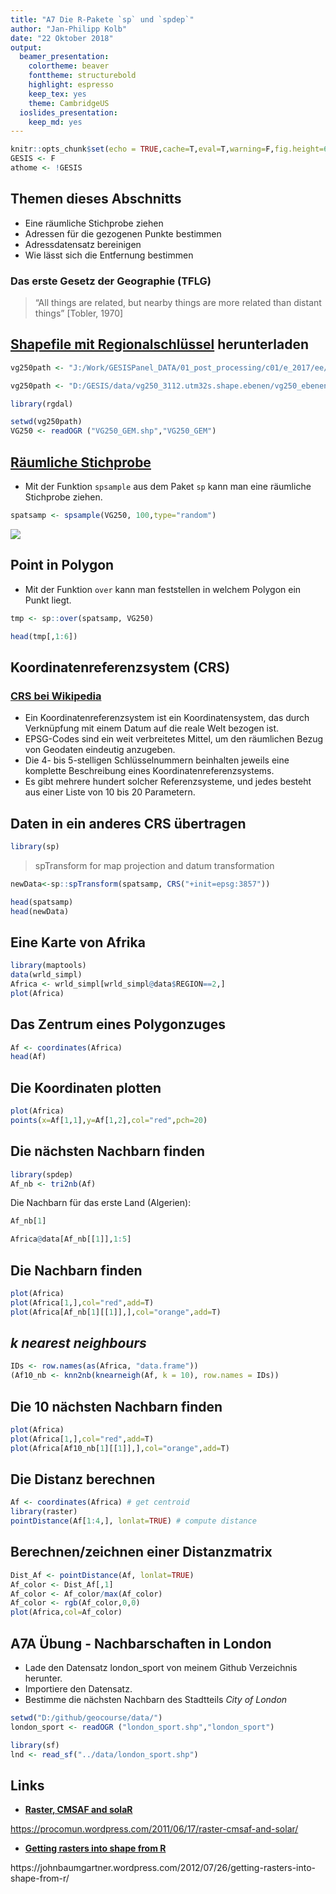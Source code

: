 ```yaml
---
title: "A7 Die R-Pakete `sp` und `spdep`"
author: "Jan-Philipp Kolb"
date: "22 Oktober 2018"
output: 
  beamer_presentation: 
    colortheme: beaver
    fonttheme: structurebold
    highlight: espresso
    keep_tex: yes
    theme: CambridgeUS
  ioslides_presentation: 
    keep_md: yes
---
```



```r
knitr::opts_chunk$set(echo = TRUE,cache=T,eval=T,warning=F,fig.height=6)
GESIS <- F
athome <- !GESIS
```


## Themen dieses Abschnitts

- Eine räumliche Stichprobe ziehen
- Adressen für die gezogenen Punkte bestimmen
- Adressdatensatz bereinigen
- Wie lässt sich die Entfernung bestimmen

### Das erste Gesetz der Geographie (TFLG)


> "All things are related, but nearby things are more related than distant things"
[Tobler, 1970]


## [Shapefile mit Regionalschlüssel](http://www.geodatenzentrum.de/geodaten/gdz_rahmen.gdz_div?gdz_spr=deu&gdz_akt_zeile=5&gdz_anz_zeile=1&gdz_unt_zeile=13&gdz_user_id=0) herunterladen

```r
vg250path <- "J:/Work/GESISPanel_DATA/01_post_processing/c01/e_2017/ee/01_wave/data/com/geodata/vg250/"
```

```r
vg250path <- "D:/GESIS/data/vg250_3112.utm32s.shape.ebenen/vg250_ebenen"
```


```r
library(rgdal)
```


```r
setwd(vg250path)
VG250 <- readOGR ("VG250_GEM.shp","VG250_GEM")
```


## [Räumliche Stichprobe](https://www.rdocumentation.org/packages/sp/versions/1.3-1/topics/spsample)

- Mit der Funktion `spsample` aus dem Paket `sp` kann man eine räumliche Stichprobe ziehen.

```r
spatsamp <- spsample(VG250, 100,type="random")
```

![](figure/spsample_type.PNG)

## Point in Polygon

- Mit der Funktion `over` kann man feststellen in welchem Polygon ein Punkt liegt.

```r
tmp <- sp::over(spatsamp, VG250)
```

```r
head(tmp[,1:6])
```

## Koordinatenreferenzsystem (CRS)

### [**CRS bei Wikipedia**]()

- Ein Koordinatenreferenzsystem ist ein Koordinatensystem, das durch Verknüpfung mit einem Datum auf die reale Welt bezogen ist.
- EPSG-Codes sind ein weit verbreitetes Mittel, um den räumlichen Bezug von Geodaten eindeutig anzugeben.
- Die 4- bis 5-stelligen Schlüsselnummern beinhalten jeweils eine komplette Beschreibung eines Koordinatenreferenzsystems.
-  Es gibt mehrere hundert solcher Referenzsysteme, und jedes besteht aus einer Liste von 10 bis 20 Parametern. 


<!--
![](figure/crs_expl.PNG)
-->

## Daten in ein anderes CRS übertragen

```r
library(sp)
```

> spTransform for map projection and datum transformation

<!--
# EPSG: 3857
-->

```r
newData<-sp::spTransform(spatsamp, CRS("+init=epsg:3857"))
```

```r
head(spatsamp)
head(newData)
```


<!--
# res <- spTransform(spatsamp, CRS("+proj=utm +zone=51 ellps=WGS84"))
-->

## Eine Karte von Afrika

```r
library(maptools)
data(wrld_simpl)
Africa <- wrld_simpl[wrld_simpl@data$REGION==2,]
plot(Africa)
```


## Das Zentrum eines Polygonzuges

```r
Af <- coordinates(Africa)
head(Af)
```


## Die Koordinaten plotten

```r
plot(Africa)
points(x=Af[1,1],y=Af[1,2],col="red",pch=20)
```




## Die nächsten Nachbarn finden

```r
library(spdep)
Af_nb <- tri2nb(Af)
```

Die Nachbarn für das erste Land (Algerien):

```r
Af_nb[1]
```

```r
Africa@data[Af_nb[[1]],1:5]
```


## Die Nachbarn finden

```r
plot(Africa)
plot(Africa[1,],col="red",add=T)
plot(Africa[Af_nb[1][[1]],],col="orange",add=T)
```

## *k nearest neighbours*

```r
IDs <- row.names(as(Africa, "data.frame"))
(Af10_nb <- knn2nb(knearneigh(Af, k = 10), row.names = IDs))
```



## Die 10 nächsten Nachbarn finden

```r
plot(Africa)
plot(Africa[1,],col="red",add=T)
plot(Africa[Af10_nb[1][[1]],],col="orange",add=T)
```

## Die Distanz berechnen

```r
Af <- coordinates(Africa) # get centroid
library(raster)
pointDistance(Af[1:4,], lonlat=TRUE) # compute distance
```

## Berechnen/zeichnen einer Distanzmatrix

```r
Dist_Af <- pointDistance(Af, lonlat=TRUE)
Af_color <- Dist_Af[,1]
Af_color <- Af_color/max(Af_color)
Af_color <- rgb(Af_color,0,0)
plot(Africa,col=Af_color)
```


## A7A Übung - Nachbarschaften in London

<!--
https://github.com/Robinlovelace/Creating-maps-in-R
-->

- Lade den Datensatz london_sport von meinem Github Verzeichnis herunter.
- Importiere den Datensatz.
- Bestimme die nächsten Nachbarn des Stadtteils *City of London*

```r
setwd("D:/github/geocourse/data/")
london_sport <- readOGR ("london_sport.shp","london_sport")
```


```r
library(sf)
lnd <- read_sf("../data/london_sport.shp")
```


## Links

- [**Raster, CMSAF and solaR**](https://procomun.wordpress.com/2011/06/17/raster-cmsaf-and-solar/)

<https://procomun.wordpress.com/2011/06/17/raster-cmsaf-and-solar/>

- [**Getting rasters into shape from R**](https://johnbaumgartner.wordpress.com/2012/07/26/getting-rasters-into-shape-from-r/)

https://johnbaumgartner.wordpress.com/2012/07/26/getting-rasters-into-shape-from-r/
